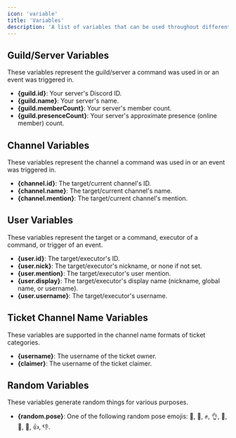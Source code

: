 ```yaml
---
icon: 'variable'
title: 'Variables'
description: 'A list of variables that can be used throughout different parts of Fyre in the ticket system and elsewhere.'
---
```


## Guild/Server Variables
These variables represent the guild/server a command was used in or an event was triggered in.

- **\{guild.id\}**: Your server's Discord ID.
- **\{guild.name}**: Your server's name.
- **\{guild.memberCount}**: Your server's member count.
- **\{guild.presenceCount}**: Your server's approximate presence (online member) count.


## Channel Variables
These variables represent the channel a command was used in or an event was triggered in.

- **\{channel.id\}**: The target/current channel's ID.
- **\{channel.name\}**: The target/current channel's name.
- **\{channel.mention\}**: The target/current channel's mention.


## User Variables
These variables represent the target or a command, executor of a command, or trigger of an event.

- **\{user.id\}**: The target/executor's ID.
- **\{user.nick\}**: The target/executor's nickname, or none if not set.
- **\{user.mention\}**: The target/executor's user mention.
- **\{user.display\}**: The target/executor's display name (nickname, global name, or username).
- **\{user.username\}**: The target/executor's username.


## Ticket Channel Name Variables
These variables are supported in the channel name formats of ticket categories.

- **\{username\}**: The username of the ticket owner.
- **\{claimer\}**: The username of the ticket claimer.


## Random Variables
These variables generate random things for various purposes.

- **\{random.pose\}**: One of the following random pose emojis: 🫡, 👊, ✊, 👌, 🤌, 🤏, 🤟, 👍, 👎.
